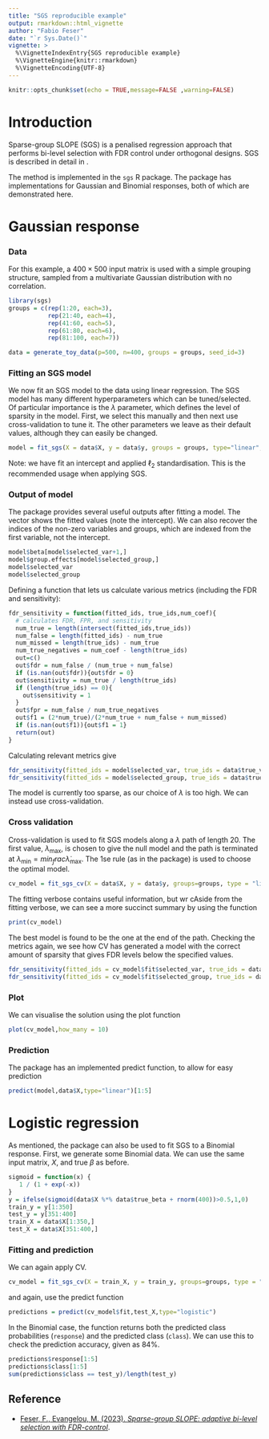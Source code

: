 ```yaml
---
title: "SGS reproducible example"
output: rmarkdown::html_vignette
author: "Fabio Feser"
date: "`r Sys.Date()`"
vignette: >
  %\VignetteIndexEntry{SGS reproducible example}
  %\VignetteEngine{knitr::rmarkdown}
  %\VignetteEncoding{UTF-8}
---
```


```r
knitr::opts_chunk$set(echo = TRUE,message=FALSE ,warning=FALSE)
```

# Introduction

Sparse-group SLOPE (SGS) is a penalised regression approach that performs bi-level selection with FDR control under orthogonal designs. SGS is described in detail in .

The method is implemented in the `sgs` R package. The package has implementations for Gaussian and Binomial responses, both of which are demonstrated here.

# Gaussian response

### Data

For this example, a $400\times 500$ input matrix is used with a simple grouping structure, sampled from a multivariate Gaussian distribution with no correlation. 

```r
library(sgs)
groups = c(rep(1:20, each=3),
           rep(21:40, each=4),
           rep(41:60, each=5),
           rep(61:80, each=6),
           rep(81:100, each=7))

data = generate_toy_data(p=500, n=400, groups = groups, seed_id=3)
```

### Fitting an SGS model

We now fit an SGS model to the data using linear regression. The SGS model has many different hyperparameters which can be tuned/selected. Of particular importance is the $\lambda$ parameter, which defines the level of sparsity in the model. First, we select this manually and then next use cross-validation to tune it. The other parameters we leave as their default values, although they can easily be changed. 

```r
model = fit_sgs(X = data$X, y = data$y, groups = groups, type="linear", lambda = 1, alpha=0.95, vFDR=0.1, gFDR=0.1, standardise = "l2", intercept = TRUE, verbose=FALSE)
```

Note: we have fit an intercept and applied $\ell_2$ standardisation. This is the recommended usage when applying SGS.

### Output of model

The package provides several useful outputs after fitting a model. The \texttt{beta} vector shows the fitted values (note the intercept). We can also recover the indices of the non-zero variables and groups, which are indexed from the first variable, not the intercept. 

```r
model$beta[model$selected_var+1,]
model$group.effects[model$selected_group,]
model$selected_var
model$selected_group
```

Defining a function that lets us calculate various metrics (including the FDR and sensitivity):
```r
fdr_sensitivity = function(fitted_ids, true_ids,num_coef){
  # calculates FDR, FPR, and sensitivity
  num_true = length(intersect(fitted_ids,true_ids))
  num_false = length(fitted_ids) - num_true
  num_missed = length(true_ids) - num_true
  num_true_negatives = num_coef - length(true_ids)
  out=c()
  out$fdr = num_false / (num_true + num_false)
  if (is.nan(out$fdr)){out$fdr = 0}
  out$sensitivity = num_true / length(true_ids)
  if (length(true_ids) == 0){
    out$sensitivity = 1
  }
  out$fpr = num_false / num_true_negatives
  out$f1 = (2*num_true)/(2*num_true + num_false + num_missed)
  if (is.nan(out$f1)){out$f1 = 1}
  return(out)
}
```

Calculating relevant metrics give
```r
fdr_sensitivity(fitted_ids = model$selected_var, true_ids = data$true_var_id, num_coef = 500)
fdr_sensitivity(fitted_ids = model$selected_group, true_ids = data$true_grp_id, num_coef = 100)
```

The model is currently too sparse, as our choice of $\lambda$ is too high. We can instead use cross-validation.

### Cross validation

Cross-validation is used to fit SGS models along a $\lambda$ path of length $20$. The first value, $\lambda_\text{max}$, is chosen to give the null model and the path is terminated at $\lambda_\text{min} = min_frac \dot \lambda_\text{max}$. The 1se rule (as in the \texttt{glmnet} package) is used to choose the optimal model.
```r
cv_model = fit_sgs_cv(X = data$X, y = data$y, groups=groups, type = "linear", nlambda = 20, nfolds=10, alpha = 0.95, vFDR = 0.1, gFDR = 0.1, min_frac = 0.05, standardise="l2",intercept=TRUE,verbose=TRUE)
```

The fitting verbose contains useful information, but wr cAside from the fitting verbose, we can see a more succinct summary by using the \texttt{print} function

```r
print(cv_model)
```

The best model is found to be the one at the end of the path. Checking the metrics again, we see how CV has generated a model with the correct amount of sparsity that gives FDR levels below the specified values.

```r
fdr_sensitivity(fitted_ids = cv_model$fit$selected_var, true_ids = data$true_var_id, num_coef = 500)
fdr_sensitivity(fitted_ids = cv_model$fit$selected_group, true_ids = data$true_grp_id, num_coef = 100)
```

### Plot
We can visualise the solution using the plot function
```r
plot(cv_model,how_many = 10)
```

### Prediction

The package has an implemented predict function, to allow for easy prediction
```r
predict(model,data$X,type="linear")[1:5]
```

# Logistic regression

As mentioned, the package can also be used to fit SGS to a Binomial response. First, we generate some Binomial data. We can use the same input matrix, $X$, and true $\beta$ as before.

```r
sigmoid = function(x) {
   1 / (1 + exp(-x))
}
y = ifelse(sigmoid(data$X %*% data$true_beta + rnorm(400))>0.5,1,0)
train_y = y[1:350] 
test_y = y[351:400]
train_X = data$X[1:350,] 
test_X = data$X[351:400,]
```

### Fitting and prediction

We can again apply CV.
```r
cv_model = fit_sgs_cv(X = train_X, y = train_y, groups=groups, type = "logistic", nlambda = 20, nfolds=10, alpha = 0.95, vFDR = 0.1, gFDR = 0.1, min_frac = 0.05, standardise="l2",intercept=FALSE,verbose=TRUE)
```
and again, use the predict function
```r
predictions = predict(cv_model$fit,test_X,type="logistic")
```
In the Binomial case, the \texttt{predict} function returns both the predicted class probabilities (`response`) and the predicted class (`class`). We can use this to check the prediction accuracy, given as $84\%$.

```r
predictions$response[1:5]
predictions$class[1:5]
sum(predictions$class == test_y)/length(test_y)
```

## Reference

* [Feser, F., Evangelou, M. (2023). *Sparse-group SLOPE: adaptive bi-level selection with FDR-control*](https://arxiv.org/abs/2305.09467).
